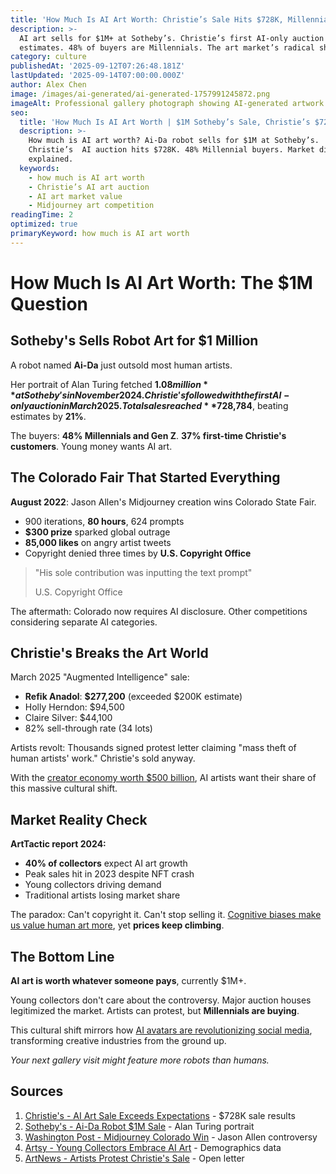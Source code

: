 ```yaml
---
title: 'How Much Is AI Art Worth: Christie’s Sale Hits $728K, Millennials Buy 48%'
description: >-
  AI art sells for $1M+ at Sotheby’s. Christie’s first AI-only auction exceeds 
  estimates. 48% of buyers are Millennials. The art market’s radical shift.
category: culture
publishedAt: '2025-09-12T07:26:48.181Z'
lastUpdated: '2025-09-14T07:00:00.000Z'
author: Alex Chen
image: /images/ai-generated/ai-generated-1757991245872.png
imageAlt: Professional gallery photograph showing AI-generated artwork displayed in modern art exhibition setting with sophisticated lighting and museum-quality presentation
seo:
  title: 'How Much Is AI Art Worth | $1M Sotheby’s Sale, Christie’s $728K 2025'
  description: >-
    How much is AI art worth? Ai-Da robot sells for $1M at Sotheby’s.
    Christie’s  AI auction hits $728K. 48% Millennial buyers. Market disruption
    explained.
  keywords:
    - how much is AI art worth
    - Christie’s AI art auction
    - AI art market value
    - Midjourney art competition
readingTime: 2
optimized: true
primaryKeyword: how much is AI art worth
---
```


# How Much Is AI Art Worth: The **$1M** Question

## **Sotheby's** Sells Robot Art for $1 Million

A robot named **Ai-Da** just outsold most human artists.

Her portrait of Alan Turing fetched **$1.08 million** at Sotheby's in November 2024. Christie's followed with the first AI-only auction in March 2025. Total sales reached **$728,784**, beating estimates by **21%**.

The buyers: **48% Millennials and Gen Z**. **37% first-time Christie's customers**. Young money wants AI art.

## The Colorado Fair That Started Everything

**August 2022**: Jason Allen's Midjourney creation wins Colorado State Fair.

- 900 iterations, **80 hours**, 624 prompts
- **$300 prize** sparked global outrage
- **85,000 likes** on angry artist tweets
- Copyright denied three times by **U.S. Copyright Office**

> "His sole contribution was inputting the text prompt"
>
> U.S. Copyright Office

The aftermath: Colorado now requires AI disclosure. Other competitions considering separate AI categories.

## **Christie's** Breaks the Art World

March 2025 "Augmented Intelligence" sale:

- **Refik Anadol**: **$277,200** (exceeded $200K estimate)
- Holly Herndon: $94,500
- Claire Silver: $44,100
- 82% sell-through rate (34 lots)

Artists revolt: Thousands signed protest letter claiming "mass theft of human artists' work." Christie's sold anyway.

With the [creator economy worth $500 billion](/culture/creator-economy-hits-500-billion), AI artists want their share of this massive cultural shift.

## Market Reality Check

**ArtTactic report 2024:**

- **40% of collectors** expect AI art growth
- Peak sales hit in 2023 despite NFT crash
- Young collectors driving demand
- Traditional artists losing market share

The paradox: Can't copyright it. Can't stop selling it. [Cognitive biases make us value human art more](/psychology/your-brain-lies-to-you-cognitive-biases-2025), yet **prices keep climbing**.

## The Bottom Line

**AI art is worth whatever someone pays**, currently $1M+.

Young collectors don't care about the controversy. Major auction houses legitimized the market. Artists can protest, but **Millennials are buying**.

This cultural shift mirrors how [AI avatars are revolutionizing social media](/culture/ai-avatars-revolutionizing-social-media), transforming creative industries from the ground up.

_Your next gallery visit might feature more robots than humans._

## Sources

1. [Christie's - AI Art Sale Exceeds Expectations](https://www.artnews.com/art-news/market/christies-ai-art-sale-augmented-intelligence-controversy-surpasses-expectations-1234734870/) - $728K sale results
2. [Sotheby's - Ai-Da Robot $1M Sale](https://www.npr.org/2025/02/17/nx-s1-5296911/christies-ai-art-auction-protests) - Alan Turing portrait
3. [Washington Post - Midjourney Colorado Win](https://www.washingtonpost.com/technology/2022/09/02/midjourney-artificial-intelligence-state-fair-colorado/) - Jason Allen controversy
4. [Artsy - Young Collectors Embrace AI Art](https://www.artsy.net/article/artsy-editorial-ai-art-winning-young-collectors) - Demographics data
5. [ArtNews - Artists Protest Christie's Sale](https://www.artnews.com/art-news/news/artists-demand-christies-cancels-ai-art-sale-claiming-ai-models-exploit-humans-1234732217/) - Open letter

